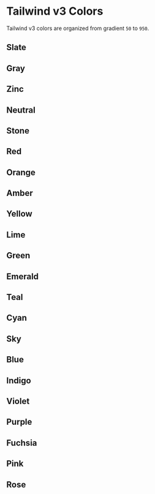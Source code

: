 
# Tailwind v3 Colors

Tailwind v3 colors are organized from gradient `50` to `950`.

## Slate

<ColorsTailwind type="slate" />

## Gray

<ColorsTailwind type="gray" />

## Zinc

<ColorsTailwind type="zinc" />

## Neutral

<ColorsTailwind type="neutral" />

## Stone

<ColorsTailwind type="stone" />

## Red

<ColorsTailwind type="red" />

## Orange

<ColorsTailwind type="orange" />

## Amber

<ColorsTailwind type="amber" />

## Yellow

<ColorsTailwind type="yellow" />

## Lime

<ColorsTailwind type="lime" />

## Green

<ColorsTailwind type="green" />

## Emerald

<ColorsTailwind type="emerald" />

## Teal

<ColorsTailwind type="teal" />

## Cyan

<ColorsTailwind type="cyan" />

## Sky

<ColorsTailwind type="sky" />

## Blue

<ColorsTailwind type="blue" />

## Indigo

<ColorsTailwind type="indigo" />

## Violet

<ColorsTailwind type="violet" />

## Purple

<ColorsTailwind type="purple" />

## Fuchsia

<ColorsTailwind type="fuchsia" />

## Pink

<ColorsTailwind type="pink" />

## Rose

<ColorsTailwind type="rose" />

